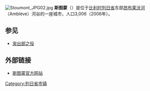 {{Unreferenced|time=2018-08-10T12:43:45+00:00}}
[[File:Stoumont_JPG02.jpg|thumb]]
'''斯图蒙'''（{{lang-fr|Stoumont}}）是位于[[比利时|比利时]][[列日省|列日省]]东部[[昂布莱沃河|昂布莱沃河]]（Amblève）河谷的一座城市，人口3,006（2006年）。

==参见==
*[[突出部之役|突出部之役]]

==外部链接==
*[http://www.stoumont.be 斯图蒙官方网站] {{Wayback|url=http://www.stoumont.be/ |date=20210212021418 }}

{{列日省市区}}

{{DEFAULTSORT:Stoumont}}
{{Belgium-geo-stub}}

[[Category:列日省市镇|Category:列日省市镇]]